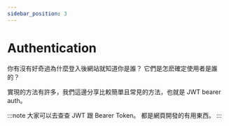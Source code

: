 ```yaml
---
sidebar_position: 3
---
```


# Authentication

你有沒有好奇過為什麼登入後網站就知道你是誰？
它們是怎麽確定使用者是誰的？

實現的方法有許多，我們這邊分享比較簡單且常見的方法，也就是 JWT bearer auth。

:::note
大家可以去查查 JWT 跟 Bearer Token。
都是網頁開發的有用東西。
:::
